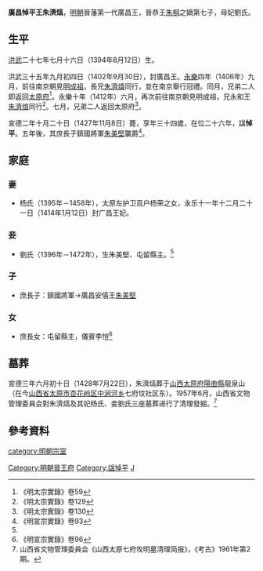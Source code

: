 '''廣昌悼平王朱濟熇'''{{BD|1394年|8月12日|1427年|11月8日|catIdx=Z朱}}，[[明朝|明朝]]晉藩第一代廣昌王，晉恭王[[朱棡|朱棡]]之嫡第七子，母妃劉氏。

==生平==
[[洪武|洪武]]二十七年七月十六日（1394年8月12日）生。

洪武三十五年九月初四日（1402年9月30日），封廣昌王。[[永乐_(明朝)|永樂]]四年（1406年）九月，前往南京朝見[[明成祖|明成祖]]，長兄[[朱濟熺|朱濟熺]]同行，並在南京舉行冠禮。同月，兄弟二人即返回[[太原府|太原府]]<ref>《明太宗實錄》卷59</ref>。永樂十年（1412年）六月，再次前往南京朝見明成祖，兄永和王[[朱濟烺|朱濟烺]]同行<ref>《明太宗實錄》卷129</ref>。七月，兄弟二人返回太原府<ref>《明太宗實錄》卷130</ref>。

宣德二年十月二十日（1427年11月8日）薨，享年三十四歲，在位二十六年，諡'''悼平'''。五年後，其庶長子鎮國將軍[[朱美堅|朱美堅]]襲爵<ref>《明宣宗實錄》卷93</ref>。

==家庭==
===妻===
*杨氏（1395年－1458年），太原左护卫百户杨荣之女，永乐十一年十二月二十一日（1414年1月12日）封广昌王妃。

===妾===
*劉氏（1396年－1472年），生朱美堅、屯留縣主。<ref name=m/>

===子===
*庶長子：鎮國將軍→廣昌安僖王[[朱美堅|朱美堅]]

===女===
*庶長女：屯留縣主，儀賓李愷<ref>《明宣宗實錄》卷96</ref>

==墓葬==
宣德三年六月初十日（1428年7月22日），朱濟熇葬于[[山西等處承宣布政使司|山西]][[太原府|太原府]][[陽曲縣|陽曲縣]]龍泉山（在今[[山西省|山西省]][[太原市|太原市]][[杏花岭区|杏花岭区]][[中涧河乡|中涧河乡]]七府坟社区东）。1957年6月，山西省文物管理委員会對朱濟熇及其妃杨氏、妾劉氏三座墓葬进行了清理發掘。<ref name=m>山西省文物管理委員会《山西太原七府坆明墓清理简报》，《考古》1961年第2期。</ref>
{{Quotation|
　廣昌王壙誌<br>
　　王諱濟熇，<br>
　　晉恭王之苐七子也，母妃劉氏。<br>
　　　洪武二十七年七月十六日<br>
　　　生。洪武三十五年九月初四<br>
　　　日，冊封為廣昌王。宣德二年<br>
　　　十月二十日，以疾薨，享年三<br>
　　　十有四。訃音来聞，<br>
上輟朝，命有司治喪具，遣官賜祭，謚<br>
　　　曰悼平。王妃楊氏。子一人，女<br>
　　　一人。王以宣德三年六月初<br>
　　　十日，葬-{于}-龍泉山。嗚呼！<br>
　　王為宗室至親，膺受封爵。正宜<br>
　　　享有福禄，以嗣承先人休光。<br>
　　　既遽至大故，豈非命耶？爰述<br>
　　　大㮣，納諸幽堂，以垂不朽-{云}-。
}}

== 參考資料 ==
{{reflist|3}}

{{s-start}}
{{s-before|無，明政府初封}}
{{s-ttl|title=[[明朝藩王列表_(晉王系)#廣昌國|明廣昌國國王]]|years=1402年－1427年}}
{{s-aft|after=子安僖王[[朱美堅|朱美堅]]}}
{{end}}

[[category:明朝宗室|category:明朝宗室]]
[[Category:明朝晉王府|Category:明朝晉王府]]
[[Category:諡悼平|Category:諡悼平]]
[[Category:朱姓|J]]